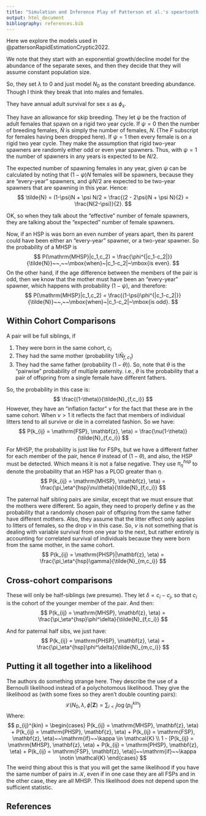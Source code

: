 ```yaml
---
title: "Simulation and Inference Play of Patterson et al.'s speartooth shark _Glyphis glyphis_ CKMR paper on bioRxiv"
output: html_document
bibliography: references.bib
---
```


\newcommand{\MHSP}{\mathrm{MHSP}}
\newcommand{\PHSP}{\mathrm{PHSP}}
\newcommand{\FSP}{\mathrm{FSP}}


Here we explore the models used in @pattersonRapidEstimationCryptic2022.


We note that they start with an exponential growth/decline model for the abundance of the
separate sexes, and then they decide that they will assume constant population size.

So, they set $\lambda$ to 0 and just model $N_0$ as the constant breeding abundance. Though
I think they break that into males and females.

They have annual adult survival for sex $s$ as $\phi_s$.

They have an allowance for skip breeding.  They let $\psi$ be the fraction of adult
females that spawn on a rigid two year cycle.   If $\psi = 0$ then the number of breeding
females, $\tilde{N}$ is simply the number of females, $N$.  (The $F$ subscript for females having
been dropped here).  If $\psi = 1$ then every female is on a rigid two year cycle. They
make the assumption that rigid two-year spawners are randomly either odd or even year spawners.  Thus, with
$\psi = 1$ the number of spawners in any years is expected to be $N/2$.

The expected number of spawning females in any year, given $\psi$ can be calculated by noting that
$(1-\psi)N$ females will be spawners, because they are "every-year" spawners, and $\psi N/2$ are expected
to be two-year spawners that are spawning in this year.  Hence:
$$
\tilde{N} = (1-\psi)N + \psi N/2 = \frac{(2 - 2\psi)N + \psi N}{2} = \frac{N(2-\psi)}{2}.
$$

OK, so when they talk about the "effective" number of female spawners, they are talking about
the "expected" number of female spawners.

Now, if an HSP is was born an even number of years apart, then its parent could have been
either an "every-year" spawner, or a two-year spawner.  So the probability of a MHSP is
$$
P(\MHSP|c_1,c_2) = \frac{\phi^{|c_1-c_2|}}{\tilde{N}}~~,~~\mbox{when}~|c_1-c_2|~\mbox{is even}.
$$
On the other hand, if the age difference between the members of the pair is odd, then we know that
the mother must have been an "every-year" spawner, which happens with probability $(1-\psi)$, and
therefore:
$$
P(\MHSP|c_1,c_2) = \frac{(1-\psi)\phi^{|c_1-c_2|}}{\tilde{N}}~~,~~\mbox{when}~|c_1-c_2|~\mbox{is odd}.
$$

## Within Cohort Comparisons

A pair will be full siblings, if

1. They were born in the same cohort, $c_i$
2. They had the same mother (probability $1/\tilde{N}_{f,c_1}$)
3. They had the same father (probability $(1-\theta)$).  So, note that
$\theta$ is the "pairwise" probability of multiple paternity.  i.e., $\theta$ is the
probability that a pair of offspring from a single female have different fathers.

So, the probability in this case is:
$$
\frac{(1-\theta)}{\tilde{N}_{f,c_i}}
$$
However, they have an "inflation factor" $\nu$ for the fact that these are in the same cohort.
When $\nu > 1$ it reflects the fact that members of individual litters tend to all survive or die in a
correlated fashion.  So we have:
$$
P(k_{ij} = \FSP, \mathbf{z}, \eta) = \frac{\nu(1-\theta)}{\tilde{N}_{f,c_i}}
$$

For MHSP, the probability is just like for FSPs, but we have a different father for
each member of the pair, hence $\theta$ instead of $(1-\theta)$, and also, 
the HSP must be detected.  Which means it is not a false negative.  They use
$\pi_\eta^{hsp}$ to denote the probability that an HSP has a PLOD greater than
$\eta$.  
$$
P(k_{ij} = \MHSP, \mathbf{z}, \eta) = \frac{\pi_\eta^{hsp}\nu\theta}{\tilde{N}_{f,c_i}}
$$

The paternal half sibling pairs are similar, except that we must ensure that
the mothers were different.  So again, they need to properly define $\gamma$ as the
probability that a randomly chosen pair of offspring from the same father
have different mothers.  Also, they assume that the litter effect only applies to 
litters of females, so the drop $\nu$ in this case.
So, $\nu$ is not something that is dealing with variable survival from one year
to the next, but rather entirely is accounting for correlated survival of individuals
because they were born from the same mother, in the same cohort.
$$
P(k_{ij} = \PHSP|\mathbf{z}, \eta) = \frac{\pi_\eta^{hsp}\gamma}{\tilde{N}_{m,c_i}}
$$

## Cross-cohort comparisons

These will only be half-siblings (we presume).  They let $\delta = c_i - c_j$, so that $c_i$
is the cohort of the younger member of the pair.  And then:
$$
P(k_{ij} = \MHSP, \mathbf{z}, \eta) = \frac{\pi_\eta^{hsp}\phi^\delta}{\tilde{N}_{f,c_i}}
$$

And for paternal half sibs, we just have:
$$
P(k_{ij} = \PHSP, \mathbf{z}, \eta) = \frac{\pi_\eta^{hsp}\phi^\delta}{\tilde{N}_{m,c_i}}
$$

## Putting it all together into a likelihood

The authors do something strange here.  They describe the use of a Bernoulli likelihood instead
of a polychotomous likelihood.  They give the likelihood as (with some fixes so they aren't
double counting pairs):
$$
\mathcal{L}(N_0, \lambda, \phi|\mathbf{Z}) = \sum_{i<j}\log (p_{ij}^{kin})
$$
Where:
$$
p_{ij}^{kin} = \begin{cases} 
P(k_{ij} = \MHSP, \mathbf{z}, \eta) + P(k_{ij} = \PHSP, \mathbf{z}, \eta) + P(k_{ij} = \FSP, \mathbf{z}, \eta)~~\mathrm{if}~~\kappa \in \mathcal{K} \\
1 - [P(k_{ij} = \MHSP, \mathbf{z}, \eta) + P(k_{ij} = \PHSP, \mathbf{z}, \eta) + P(k_{ij} = \FSP, \mathbf{z}, \eta)]~~\mathrm{if}~~\kappa \notin \mathcal{K}
\end{cases}
$$
The weird thing about this is that you will get the same likelihood if you have the same
number of pairs in $\mathcal{K}$, even if in one case they are all FSPs and in the other
case, they are all MHSP.  This likelihood does not depend upon the sufficient statistic.



## References

